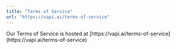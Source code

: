 ```yaml
---
title: "Terms of Service"
url: "https://vapi.ai/terms-of-service"
---
```


<Check>
  Our Terms of Service is hosted at
  [https://vapi.ai/terms-of-service](https://vapi.ai/terms-of-service)
</Check>
